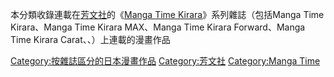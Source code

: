本分類收錄連載在[[芳文社|芳文社]]的《[[Manga_Time_Kirara|Manga Time Kirara]]》系列雜誌（包括Manga Time Kirara、Manga Time Kirara MAX、Manga Time Kirara Forward、Manga Time Kirara Carat、{{lang|ja|コミックエール!}}、{{lang|ja|コミックギア}}）上連載的漫畫作品

[[Category:按雜誌區分的日本漫畫作品|Category:按雜誌區分的日本漫畫作品]]
[[Category:芳文社|Category:芳文社]]
[[Category:Manga_Time|Category:Manga Time]]